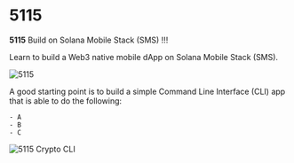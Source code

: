 
# 5115

**5115** Build on Solana Mobile Stack (SMS) !!!

Learn to build a Web3 native mobile dApp on Solana Mobile Stack (SMS).

<Bleed>![5115](../public/_assets/5115-idea.png)</Bleed>

A good starting point is to build a simple Command Line Interface (CLI) app that is able to do the following:

```
- A
- B
- C
```

<Bleed>![5115 Crypto CLI](../public/_assets/5115-crypto-cli.png)</Bleed>
